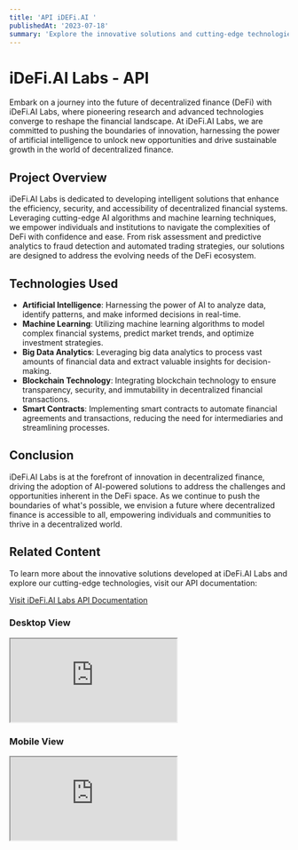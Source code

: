 ```yaml
---
title: 'API iDEFi.AI '
publishedAt: '2023-07-18'
summary: 'Explore the innovative solutions and cutting-edge technologies developed at iDeFi.AI Labs to revolutionize decentralized finance.'
---
```


# iDeFi.AI Labs - API

Embark on a journey into the future of decentralized finance (DeFi) with iDeFi.AI Labs, where pioneering research and advanced technologies converge to reshape the financial landscape. At iDeFi.AI Labs, we are committed to pushing the boundaries of innovation, harnessing the power of artificial intelligence to unlock new opportunities and drive sustainable growth in the world of decentralized finance.

## Project Overview

iDeFi.AI Labs is dedicated to developing intelligent solutions that enhance the efficiency, security, and accessibility of decentralized financial systems. Leveraging cutting-edge AI algorithms and machine learning techniques, we empower individuals and institutions to navigate the complexities of DeFi with confidence and ease. From risk assessment and predictive analytics to fraud detection and automated trading strategies, our solutions are designed to address the evolving needs of the DeFi ecosystem.

## Technologies Used

- **Artificial Intelligence**: Harnessing the power of AI to analyze data, identify patterns, and make informed decisions in real-time.
- **Machine Learning**: Utilizing machine learning algorithms to model complex financial systems, predict market trends, and optimize investment strategies.
- **Big Data Analytics**: Leveraging big data analytics to process vast amounts of financial data and extract valuable insights for decision-making.
- **Blockchain Technology**: Integrating blockchain technology to ensure transparency, security, and immutability in decentralized financial transactions.
- **Smart Contracts**: Implementing smart contracts to automate financial agreements and transactions, reducing the need for intermediaries and streamlining processes.

## Conclusion

iDeFi.AI Labs is at the forefront of innovation in decentralized finance, driving the adoption of AI-powered solutions to address the challenges and opportunities inherent in the DeFi space. As we continue to push the boundaries of what's possible, we envision a future where decentralized finance is accessible to all, empowering individuals and communities to thrive in a decentralized world.

## Related Content

To learn more about the innovative solutions developed at iDeFi.AI Labs and explore our cutting-edge technologies, visit our API documentation:

[Visit iDeFi.AI Labs API Documentation](https://api.idefi.ai)

### Desktop View

<div className="iframe-container desktop">
  <iframe
    src="https://api.idefi.ai/"
    title="iDeFi.ai Demo Desktop View"
    allowfullscreen
  ></iframe>
</div>

### Mobile View

<div className="iframe-container mobile">
  <iframe
    src="https://api.idefi.ai/"
    title="iDeFi.ai Demo Mobile View"
    allowfullscreen
  ></iframe>
</div>
